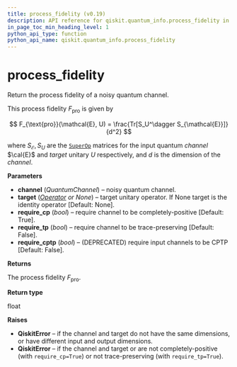 ```yaml
---
title: process_fidelity (v0.19)
description: API reference for qiskit.quantum_info.process_fidelity in qiskit v0.19
in_page_toc_min_heading_level: 1
python_api_type: function
python_api_name: qiskit.quantum_info.process_fidelity
---
```


<span id="process-fidelity" />

# process\_fidelity

<Function id="qiskit.quantum_info.process_fidelity" isDedicatedPage={true} github="https://github.com/qiskit/qiskit/tree/stable/0.14/qiskit/quantum_info/operators/measures.py" signature="process_fidelity(channel, target=None, require_cp=True, require_tp=False, require_cptp=False)">
  Return the process fidelity of a noisy quantum channel.

  This process fidelity $F_{\text{pro}}$ is given by

$$
F_{\text{pro}}(\mathcal{E}, U)
= \frac{Tr[S_U^\dagger S_{\mathcal{E}}]}{d^2}
$$

  where $S_{\mathcal{E}}, S_{U}$ are the [`SuperOp`](qiskit.quantum_info.SuperOp "qiskit.quantum_info.SuperOp") matrices for the input quantum *channel* $\cal{E}$ and *target* unitary $U$ respectively, and $d$ is the dimension of the *channel*.

  **Parameters**

  *   **channel** (*QuantumChannel*) – noisy quantum channel.
  *   **target** ([*Operator*](qiskit.quantum_info.Operator "qiskit.quantum_info.Operator") *or None*) – target unitary operator. If None target is the identity operator \[Default: None].
  *   **require\_cp** (*bool*) – require channel to be completely-positive \[Default: True].
  *   **require\_tp** (*bool*) – require channel to be trace-preserving \[Default: False].
  *   **require\_cptp** (*bool*) – (DEPRECATED) require input channels to be CPTP \[Default: False].

  **Returns**

  The process fidelity $F_{\text{pro}}$.

  **Return type**

  float

  **Raises**

  *   **QiskitError** – if the channel and target do not have the same dimensions, or have different input and output dimensions.
  *   **QiskitError** – if the channel and target or are not completely-positive (with `require_cp=True`) or not trace-preserving (with `require_tp=True`).
</Function>

